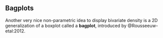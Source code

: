 ## Bagplots

<!-- NOTES
@Rousseeuw-etal:2012

The bagplot consists of three nested polygons, called the "bag", the "fence", and the "loop".

* The inner polygon, called the bag, is constructed on the basis of Tukey depth, the smallest number of observations that can be contained by a half-plane that also contains a given point.[4] It contains at most 50% of the data points
* The outermost of the three polygons, called the fence is not drawn as part of the bagplot, but is used to construct it. It is formed by inflating the bag by a certain factor (usually 3). Observations outside the fence are flagged as outliers.[5]
* The observations that are not marked as outliers are surrounded by a loop, the convex hull of the observations within the fence.

-->

Another very nice non-parametric idea to display bivariate density is a 2D generalization of a boxplot called
a **bagplot**, introduced by @Rousseeuw-etal:2012.
    